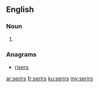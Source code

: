 ==English==

===Noun===
{{head|en|noun plural form}}

# {{plural of|serir|lang=en}}

===Anagrams===
* [[risers#English|risers]]

[[ar:serirs]]
[[fr:serirs]]
[[ku:serirs]]
[[my:serirs]]